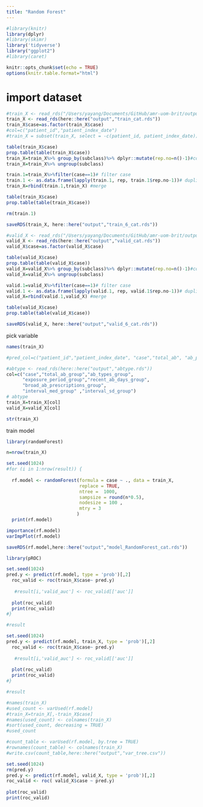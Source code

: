```yaml
---
title: "Random Forest"
---
```


```r
#library(knitr)
library(dplyr)
#library(skimr)
library('tidyverse')
library("ggplot2")
#library(caret)

knitr::opts_chunk$set(echo = TRUE)
options(knitr.table.format="html")

```

# import dataset
```r

#train_X <- read_rds("/Users/yayang/Documents/GitHub/amr-uom-brit/output/train_X.rds")
train_X <- read_rds(here::here("output","train_cat.rds"))
train_X$case=as.factor(train_X$case)
#col=c("patient_id","patient_index_date")
#train_X = subset(train_X, select = -c(patient_id, patient_index_date))

table(train_X$case)
prop.table(table(train_X$case))
train_X=train_X%>% group_by(subclass)%>% dplyr::mutate(rep.no=n()-1)#count control no. in subclass
train_X=train_X%>% ungroup(subclass)

train.1=train_X%>%filter(case==1)# filter case
train.1 <- as.data.frame(lapply(train.1, rep, train.1$rep.no-1))# duplicate case (6case:6control)
train_X=rbind(train.1,train_X) #merge

table(train_X$case)
prop.table(table(train_X$case))

rm(train.1)

saveRDS(train_X, here::here("output","train_6_cat.rds"))

```


```r

#valid_X <- read_rds("/Users/yayang/Documents/GitHub/amr-uom-brit/output/valid_X.rds")
valid_X <- read_rds(here::here("output","valid_cat.rds"))
valid_X$case=as.factor(valid_X$case)

table(valid_X$case)
prop.table(table(valid_X$case))
valid_X=valid_X%>% group_by(subclass)%>% dplyr::mutate(rep.no=n()-1)#count control no. in subclass
valid_X=valid_X%>% ungroup(subclass)

valid.1=valid_X%>%filter(case==1)# filter case
valid.1 <- as.data.frame(lapply(valid.1, rep, valid.1$rep.no-1))# duplicate case (6case:6control)
valid_X=rbind(valid.1,valid_X) #merge

table(valid_X$case)
prop.table(table(valid_X$case))

saveRDS(valid_X, here::here("output","valid_6_cat.rds"))


```


pick variable
```r
names(train_X)

#pred_col=c("patient_id","patient_index_date", "case","total_ab", "ab_prescriptions","ab_types","prescribe_times","exposure_period","recent_ab_days", "broad_prop" ,"broad_ab_prescriptions","interval_mean","interval_sd","interval_CV","length_mean", "length_sd", "length_CV","prescribe_time_0","prescribe_time_1","prescribe_time_2","prescribe_time_3",col,"AB_1_type","AB_6wk_type" ,"interval_med" ,"length_med" ,"ab_6w_binary" , "AB_6wk")

#abtype <- read_rds(here::here("output","abtype.rds"))
col=c("case","total_ab_group","ab_types_group",
      "exposure_period_group","recent_ab_days_group",
      "broad_ab_prescriptions_group",
      "interval_med_group" ,"interval_sd_group")
# abtype
train_X=train_X[col]
valid_X=valid_X[col]

str(train_X)
```


train model
```r
library(randomForest)

n=nrow(train_X)

set.seed(1024)
#for (i in 1:nrow(result)) {
  
  rf.model <- randomForest(formula = case ~ ., data = train_X, 
                           replace = TRUE,
                           ntree =  1000,
                           sampsize = round(n*0.5),
                           nodesize = 100 ,
                           mtry = 3
                          )
  print(rf.model)
```

```r
importance(rf.model)
varImpPlot(rf.model)

saveRDS(rf.model,here::here("output","model_RandomForest_cat.rds"))
```


```r
library(pROC)

set.seed(1024)
pred.y <- predict(rf.model, type = 'prob')[,2]
  roc_valid <- roc(train_X$case~ pred.y)
  
   #result[i,'valid_auc'] <- roc_valid[['auc']]
  
  plot(roc_valid)
  print(roc_valid)
#}

#result
```

```r
set.seed(1024)
pred.y <- predict(rf.model, train_X, type = 'prob')[,2]
  roc_valid <- roc(train_X$case~ pred.y)
  
   #result[i,'valid_auc'] <- roc_valid[['auc']]
  
  plot(roc_valid)
  print(roc_valid)
#}

#result
```


```r
#names(train_X)
#used_count <- varUsed(rf.model)
#train_X=train_X[,-train_X$case]
#names(used_count) <- colnames(train_X)
#sort(used_count, decreasing = TRUE)
#used_count
```


```r
#count_table <- varUsed(rf.model, by.tree = TRUE)
#rownames(count_table) <- colnames(train_X)
#write.csv(count_table,here::here("output","var_tree.csv"))

```



```r
set.seed(1024)
rm(pred.y)
pred.y <- predict(rf.model, valid_X, type = 'prob')[,2]
roc_valid <- roc( valid_X$case ~ pred.y)
  
plot(roc_valid)
print(roc_valid)

```


